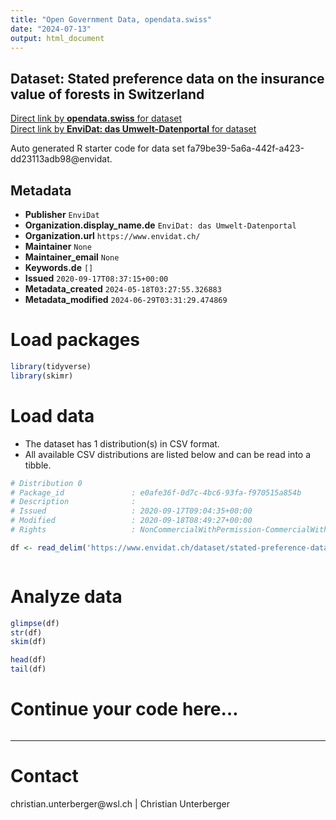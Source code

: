 ```yaml
---
title: "Open Government Data, opendata.swiss"
date: "2024-07-13"
output: html_document
---
```


## Dataset: Stated preference data on the insurance value of forests in Switzerland



[Direct link by **opendata.swiss** for dataset](https://opendata.swiss/de/dataset/stated-preference-data-on-the-insurance-value-of-forests-in-switzerland)<br>
[Direct link by **EnviDat: das Umwelt-Datenportal** for dataset](https://www.envidat.ch/#/metadata/stated-preference-data-on-the-insurance-value-of-forests-in-switzerland)

Auto generated R starter code for data set fa79be39-5a6a-442f-a423-dd23113adb98@envidat.

## Metadata

- **Publisher** `EnviDat`
- **Organization.display_name.de** `EnviDat: das Umwelt-Datenportal`
- **Organization.url** `https://www.envidat.ch/`
- **Maintainer** `None`
- **Maintainer_email** `None`
- **Keywords.de** `[]`
- **Issued** `2020-09-17T08:37:15+00:00`
- **Metadata_created** `2024-05-18T03:27:55.326883`
- **Metadata_modified** `2024-06-29T03:31:29.474869`


# Load packages

```r

library(tidyverse)
library(skimr)

```

# Load data

-   The dataset has 1 distribution(s) in CSV format.
-   All available CSV distributions are listed below and can be read into a tibble.

```r

# Distribution 0
# Package_id               : e0afe36f-0d7c-4bc6-93fa-f970515a854b
# Description              : 
# Issued                   : 2020-09-17T09:04:35+00:00
# Modified                 : 2020-09-18T08:49:27+00:00
# Rights                   : NonCommercialWithPermission-CommercialWithPermission-ReferenceRequired

df <- read_delim('https://www.envidat.ch/dataset/stated-preference-data-on-the-insurance-value-of-forests-in-switzerland/resource/9ef54da1-8ff8-4f10-b1c3-74a7d670ec26')



```

# Analyze data

```r

glimpse(df)
str(df)
skim(df)

head(df)
tail(df)

```

# Continue your code here...

```r

```

------------------------------------------------------------------------

# Contact

christian.unterberger@wsl.ch | Christian Unterberger
